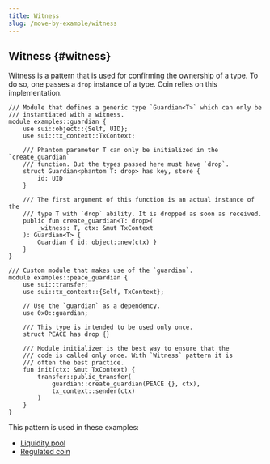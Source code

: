 ```yaml
---
title: Witness
slug: /move-by-example/witness
---
```


## Witness {#witness}

Witness is a pattern that is used for confirming the ownership of a type. To do so, one passes a `drop` instance of a type. Coin relies on this implementation.

```sui-move
/// Module that defines a generic type `Guardian<T>` which can only be
/// instantiated with a witness.
module examples::guardian {
    use sui::object::{Self, UID};
    use sui::tx_context::TxContext;

    /// Phantom parameter T can only be initialized in the `create_guardian`
    /// function. But the types passed here must have `drop`.
    struct Guardian<phantom T: drop> has key, store {
        id: UID
    }

    /// The first argument of this function is an actual instance of the
    /// type T with `drop` ability. It is dropped as soon as received.
    public fun create_guardian<T: drop>(
        _witness: T, ctx: &mut TxContext
    ): Guardian<T> {
        Guardian { id: object::new(ctx) }
    }
}

/// Custom module that makes use of the `guardian`.
module examples::peace_guardian {
    use sui::transfer;
    use sui::tx_context::{Self, TxContext};

    // Use the `guardian` as a dependency.
    use 0x0::guardian;

    /// This type is intended to be used only once.
    struct PEACE has drop {}

    /// Module initializer is the best way to ensure that the
    /// code is called only once. With `Witness` pattern it is
    /// often the best practice.
    fun init(ctx: &mut TxContext) {
        transfer::public_transfer(
            guardian::create_guardian(PEACE {}, ctx),
            tx_context::sender(ctx)
        )
    }
}
```

This pattern is used in these examples:

-   [Liquidity pool](https://github.com/MystenLabs/sui/blob/main/sui_programmability/examples/defi/sources/pool.move)
-   [Regulated coin](https://github.com/MystenLabs/sui/blob/main/sui_programmability/examples/fungible_tokens/sources/regulated_coin.move)
